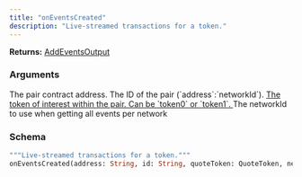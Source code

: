 ```yaml
---
title: "onEventsCreated"
description: "Live-streamed transactions for a token."
---
```


**Returns:** [AddEventsOutput](/api-reference/types#addeventsoutput)

### Arguments

<ResponseField name="address" type="String">
  The pair contract address.
</ResponseField>

<ResponseField name="id" type="String">
  The ID of the pair (`address`:`networkId`).
</ResponseField>

<a href="/api-reference/enums#quotetoken">
  <ResponseField name="quoteToken" type="QuoteToken">
    The token of interest within the pair. Can be `token0` or `token1`.
  </ResponseField>
</a>

<ResponseField name="networkId" type="Int">
  The networkId to use when getting all events per network
</ResponseField>

### Schema


```graphql 
"""Live-streamed transactions for a token."""
onEventsCreated(address: String, id: String, quoteToken: QuoteToken, networkId: Int): AddEventsOutput
```
